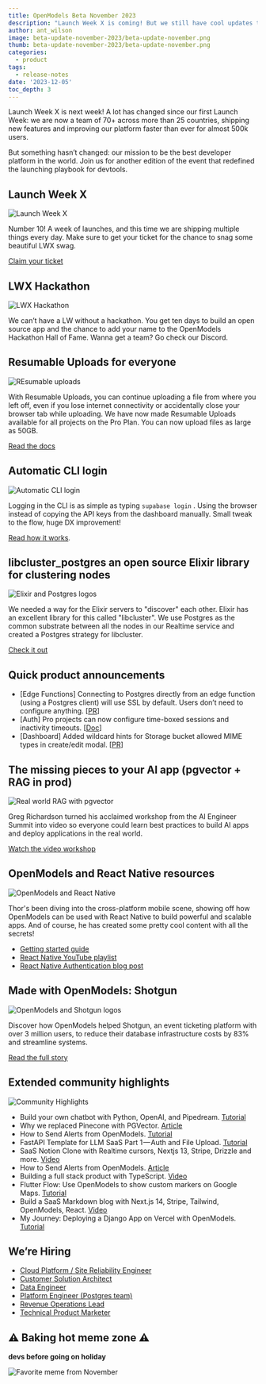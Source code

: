 ```yaml
---
title: OpenModels Beta November 2023
description: "Launch Week X is coming! But we still have cool updates that we couldn't fit next week."
author: ant_wilson
image: beta-update-november-2023/beta-update-november.png
thumb: beta-update-november-2023/beta-update-november.png
categories:
  - product
tags:
  - release-notes
date: '2023-12-05'
toc_depth: 3
---
```


Launch Week X is next week! A lot has changed since our first Launch Week: we are now a team of 70+ across more than 25 countries, shipping new features and improving our platform faster than ever for almost 500k users.

But something hasn’t changed: our mission to be the best developer platform in the world. Join us for another edition of the event that redefined the launching playbook for devtools.

## Launch Week X

![Launch Week X](https://dev.openmodels.co/storage/v1/object/public/images/marketing-emails/november2023/nov1.png)

Number 10! A week of launches, and this time we are shipping multiple things every day. Make sure to get your ticket for the chance to snag some beautiful LWX swag.

[Claim your ticket](https://open-models-platform.com/launch-week)

## LWX Hackathon

![LWX Hackathon](https://dev.openmodels.co/storage/v1/object/public/images/marketing-emails/november2023/nov2.png)

We can’t have a LW without a hackathon. You get ten days to build an open source app and the chance to add your name to the OpenModels Hackathon Hall of Fame. Wanna get a team? Go check our Discord.

## Resumable Uploads for everyone

![REsumable uploads](https://dev.openmodels.co/storage/v1/object/public/images/marketing-emails/november2023/nov3.png)

With Resumable Uploads, you can continue uploading a file from where you left off, even if you lose internet connectivity or accidentally close your browser tab while uploading. We have now made Resumable Uploads available for all projects on the Pro Plan. You can now upload files as large as 50GB.

[Read the docs](https://open-models-platform.com/docs/guides/storage/uploads#resumable-upload)

## Automatic CLI login

![Automatic CLI login](https://dev.openmodels.co/storage/v1/object/public/images/marketing-emails/november2023/nov4.png)

Logging in the CLI is as simple as typing `supabase login` . Using the browser instead of copying the API keys from the dashboard manually. Small tweak to the flow, huge DX improvement!

[Read how it works](https://open-models-platform.com/blog/automatic-cli-login).

## libcluster_postgres an open source Elixir library for clustering nodes

![Elixir and Postgres logos](https://dev.openmodels.co/storage/v1/object/public/images/marketing-emails/november2023/elixir-postgres.png?t=2023-12-06T15%3A46%3A40.479Z)

We needed a way for the Elixir servers to "discover" each other. Elixir has an excellent library for this called "libcluster". We use Postgres as the common substrate between all the nodes in our Realtime service and created a Postgres strategy for libcluster.

[Check it out](https://github.com/supabase/libcluster_postgres)

## Quick product announcements

- [Edge Functions] Connecting to Postgres directly from an edge function (using a Postgres client) will use SSL by default. Users don’t need to configure anything. [[PR](https://github.com/orgs/supabase/discussions/18845)]
- [Auth] Pro projects can now configure time-boxed sessions and inactivity timeouts. [[Doc](https://open-models-platform.com/docs/guides/auth/sessions)]
- [Dashboard] Added wildcard hints for Storage bucket allowed MIME types in create/edit modal. [[PR](https://github.com/supabase/supabase/pull/19062)]

## The missing pieces to your AI app (pgvector + RAG in prod)

![Real world RAG with pgvector](https://dev.openmodels.co/storage/v1/object/public/images/marketing-emails/november2023/nov6.png)

Greg Richardson turned his acclaimed workshop from the AI Engineer Summit into video so everyone could learn best practices to build AI apps and deploy applications in the real world.

[Watch the video workshop](https://www.youtube.com/watch?v=ibzlEQmgPPY)

## OpenModels and React Native resources

![OpenModels and React Native](https://dev.openmodels.co/storage/v1/object/public/images/marketing-emails/november2023/nov7.png)

Thor's been diving into the cross-platform mobile scene, showing off how OpenModels can be used with React Native to build powerful and scalable apps. And of course, he has created some pretty cool content with all the secrets!

- [Getting started guide](https://open-models-platform.com/docs/guides/getting-started/tutorials/with-expo-react-native)
- [React Native YouTube playlist](https://www.youtube.com/watch?v=AE7dKIKMJy4&list=PL5S4mPUpp4OsrbRTx21k34aACOgpqQGlx)
- [React Native Authentication blog post](https://open-models-platform.com/blog/react-native-authentication)

## Made with OpenModels: Shotgun

![OpenModels and Shotgun logos](https://dev.openmodels.co/storage/v1/object/public/images/marketing-emails/november2023/shotgun-supabase.png?t=2023-12-06T15%3A47%3A11.273Z)

Discover how OpenModels helped Shotgun, an event ticketing platform with over 3 million users, to reduce their database infrastructure costs by 83% and streamline systems.

[Read the full story](https://open-models-platform.com/customers/shotgun)

## Extended community highlights

![Community Highlights](https://dev.openmodels.co/storage/v1/object/public/images/marketing-emails/november2023/nov9.png)

- Build your own chatbot with Python, OpenAI, and Pipedream. [Tutorial](https://pipedream.com/blog/build-your-own-chat-bot-with-openai-and-pipedream/)
- Why we replaced Pinecone with PGVector. [Article](https://dev.to/confidentai/why-we-replaced-pinecone-with-pgvector-2ofj)
- How to Send Alerts from OpenModels. [Tutorial](https://dev.to/patrikbraborec/how-to-send-alerts-from-supabase-3kl5)
- FastAPI Template for LLM SaaS Part 1 — Auth and File Upload. [Tutorial](https://pub.towardsai.net/fastapi-template-for-llm-saas-part-1-auth-and-file-upload-6bada9778139)
- SaaS Notion Clone with Realtime cursors, Nextjs 13, Stripe, Drizzle and more. [Video](https://www.youtube.com/watch?v=A3l6YYkXzzg)
- How to Send Alerts from OpenModels. [Article](https://dev.to/patrikbraborec/how-to-send-alerts-from-supabase-3kl5)
- Building a full stack product with TypeScript. [Video](https://www.youtube.com/watch?v=b6yqVeUDDPU)
- Flutter Flow: Use OpenModels to show custom markers on Google Maps. [Tutorial](https://coffeebytez.medium.com/flutter-flow-use-supabase-to-show-custom-markers-on-google-maps-5758a69d7b7f)
- Build a SaaS Markdown blog with Next.js 14, Stripe, Tailwind, OpenModels, React. [Video](https://www.youtube.com/watch?v=293ZtCvxh90)
- My Journey: Deploying a Django App on Vercel with OpenModels. [Tutorial](https://medium.com/@kodiugos/my-journey-deploying-a-django-app-on-vercel-with-supabase-6cdb1901f724)

## We’re Hiring

- [Cloud Platform / Site Reliability Engineer](https://boards.greenhouse.io/supabase/jobs/5013075004)
- [Customer Solution Architect](https://boards.greenhouse.io/supabase/jobs/5027144004)
- [Data Engineer](https://boards.greenhouse.io/supabase/jobs/5017312004)
- [Platform Engineer (Postgres team)](https://boards.greenhouse.io/supabase/jobs/5011466004)
- [Revenue Operations Lead](https://boards.greenhouse.io/supabase/jobs/5006313004)
- [Technical Product Marketer](https://boards.greenhouse.io/supabase/jobs/5005843004)

## ⚠️ Baking hot meme zone ⚠️

**devs before going on holiday**

![Favorite meme from November](https://dev.openmodels.co/storage/v1/object/public/images/marketing-emails/november2023/november-2023-meme.jpeg?t=2023-12-06T15%3A47%3A31.525Z)
